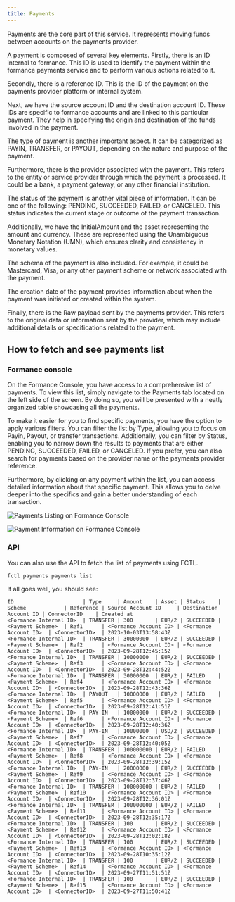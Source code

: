 ```yaml
---
title: Payments
---
```


Payments are the core part of this service. It represents moving funds between
accounts on the payments provider.

A payment is composed of several key elements. Firstly, there is an ID internal
to formance. This ID is used to identify the payment within the formance
payments service and to perform various actions related to it.

Secondly, there is a reference ID. This is the ID of the payment on the payments
provider platform or internal system.

Next, we have the source account ID and the destination account ID. These IDs
are specific to formance accounts and are linked to this particular payment.
They help in specifying the origin and destination of the funds involved in the
payment.

The type of payment is another important aspect. It can be categorized as PAYIN,
TRANSFER, or PAYOUT, depending on the nature and purpose of the payment.

Furthermore, there is the provider associated with the payment. This refers to
the entity or service provider through which the payment is processed. It could
be a bank, a payment gateway, or any other financial institution.

The status of the payment is another vital piece of information. It can be one
of the following: PENDING, SUCCEEDED, FAILED, or CANCELED. This status indicates
the current stage or outcome of the payment transaction.

Additionally, we have the InitialAmount and the asset representing the amount
and currency. These are represented using the Unambiguous Monetary Notation
(UMN), which ensures clarity and consistency in monetary values.

The schema of the payment is also included. For example, it could be Mastercard,
Visa, or any other payment scheme or network associated with the payment.

The creation date of the payment provides information about when the payment was
initiated or created within the system.

Finally, there is the Raw payload sent by the payments provider. This refers to
the original data or information sent by the provider, which may include
additional details or specifications related to the payment.

## How to fetch and see payments list

### Formance console

On the Formance Console, you have access to a comprehensive list of payments.
To view this list, simply navigate to the Payments tab located on the left side
of the screen. By doing so, you will be presented with a neatly organized table
showcasing all the payments.

To make it easier for you to find specific payments, you have the option to
apply various filters. You can filter the list by Type, allowing you to focus
on Payin, Payout, or transfer transactions. Additionally, you can filter by
Status, enabling you to narrow down the results to payments that are either
PENDING, SUCCEEDED, FAILED, or CANCELED. If you prefer, you can also search for
payments based on the provider name or the payments provider reference.

Furthermore, by clicking on any payment within the list, you can access detailed
information about that specific payment. This allows you to delve deeper into
the specifics and gain a better understanding of each transaction.

![Payments Listing on Formance Console](payments_list.png)

![Payment Information on Formance Console](payments_info.png)

### API

You can also use the API to fetch the list of payments using FCTL.

```shell
fctl payments payments list
```

If all goes well, you should see:

```
ID                      | Type     | Amount    | Asset | Status    | Scheme            | Reference | Source Account ID     | Destination Account ID | ConnectorID    | Created at
<Formance Internal ID>  | TRANSFER | 300       | EUR/2 | SUCCEEDED | <Payment Scheme>  | Ref1      | <Formance Account ID> | <Formance Account ID>  | <ConnectorID>  | 2023-10-03T13:58:43Z
<Formance Internal ID>  | TRANSFER | 30000000  | EUR/2 | SUCCEEDED | <Payment Scheme>  | Ref2      | <Formance Account ID> | <Formance Account ID>  | <ConnectorID>  | 2023-09-28T12:45:15Z
<Formance Internal ID>  | TRANSFER | 10000000  | EUR/2 | SUCCEEDED | <Payment Scheme>  | Ref3      | <Formance Account ID> | <Formance Account ID>  | <ConnectorID>  | 2023-09-28T12:44:52Z
<Formance Internal ID>  | TRANSFER | 30000000  | EUR/2 | FAILED    | <Payment Scheme>  | Ref4      | <Formance Account ID> | <Formance Account ID>  | <ConnectorID>  | 2023-09-28T12:43:36Z
<Formance Internal ID>  | PAYOUT   | 10000000  | EUR/2 | FAILED    | <Payment Scheme>  | Ref5      | <Formance Account ID> | <Formance Account ID>  | <ConnectorID>  | 2023-09-28T12:41:51Z
<Formance Internal ID>  | PAY-IN   | 10000000  | EUR/2 | SUCCEEDED | <Payment Scheme>  | Ref6      | <Formance Account ID> | <Formance Account ID>  | <ConnectorID>  | 2023-09-28T12:40:36Z
<Formance Internal ID>  | PAY-IN   | 10000000  | USD/2 | SUCCEEDED | <Payment Scheme>  | Ref7      | <Formance Account ID> | <Formance Account ID>  | <ConnectorID>  | 2023-09-28T12:40:05Z
<Formance Internal ID>  | TRANSFER | 100000000 | EUR/2 | FAILED    | <Payment Scheme>  | Ref8      | <Formance Account ID> | <Formance Account ID>  | <ConnectorID>  | 2023-09-28T12:39:15Z
<Formance Internal ID>  | PAY-IN   | 20000000  | EUR/2 | SUCCEEDED | <Payment Scheme>  | Ref9      | <Formance Account ID> | <Formance Account ID>  | <ConnectorID>  | 2023-09-28T12:37:46Z
<Formance Internal ID>  | TRANSFER | 100000000 | EUR/2 | FAILED    | <Payment Scheme>  | Ref10     | <Formance Account ID> | <Formance Account ID>  | <ConnectorID>  | 2023-09-28T12:36:01Z
<Formance Internal ID>  | TRANSFER | 100000000 | EUR/2 | FAILED    | <Payment Scheme>  | Ref11     | <Formance Account ID> | <Formance Account ID>  | <ConnectorID>  | 2023-09-28T12:35:17Z
<Formance Internal ID>  | TRANSFER | 100       | EUR/2 | SUCCEEDED | <Payment Scheme>  | Ref12     | <Formance Account ID> | <Formance Account ID>  | <ConnectorID>  | 2023-09-28T12:02:18Z
<Formance Internal ID>  | TRANSFER | 100       | EUR/2 | SUCCEEDED | <Payment Scheme>  | Ref13     | <Formance Account ID> | <Formance Account ID>  | <ConnectorID>  | 2023-09-28T10:35:12Z
<Formance Internal ID>  | TRANSFER | 100       | EUR/2 | SUCCEEDED | <Payment Scheme>  | Ref14     | <Formance Account ID> | <Formance Account ID>  | <ConnectorID>  | 2023-09-27T11:51:51Z
<Formance Internal ID>  | TRANSFER | 100       | EUR/2 | SUCCEEDED | <Payment Scheme>  | Ref15     | <Formance Account ID> | <Formance Account ID>  | <ConnectorID>  | 2023-09-27T11:50:41Z
```
